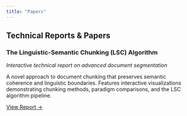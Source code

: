 ```yaml
---
title: "Papers"
---
```


## Technical Reports & Papers

### The Linguistic-Semantic Chunking (LSC) Algorithm
*Interactive technical report on advanced document segmentation*

A novel approach to document chunking that preserves semantic coherence and linguistic boundaries. Features interactive visualizations demonstrating chunking methods, paradigm comparisons, and the LSC algorithm pipeline.

[View Report →](./papers/LinguisticSemanticChunking.html)